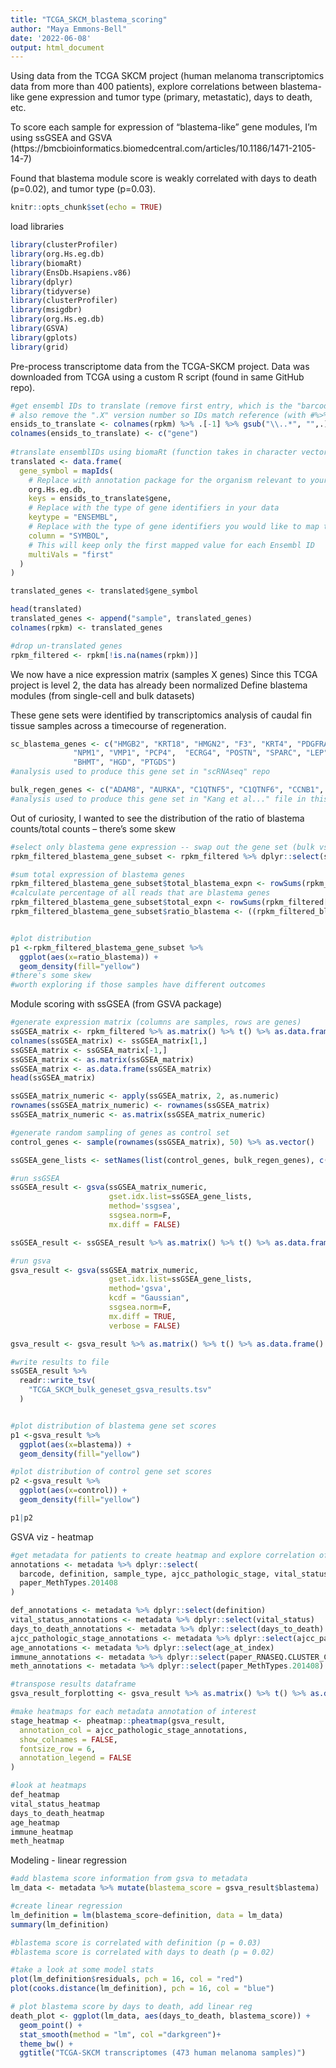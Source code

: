 ```yaml
---
title: "TCGA_SKCM_blastema_scoring"
author: "Maya Emmons-Bell"
date: '2022-06-08'
output: html_document
---
```


Using data from the TCGA SKCM project (human melanoma transcriptomics data from more than 400 patients), explore correlations between blastema-like gene expression and
tumor type (primary, metastatic), days to death, etc. 

To score each sample for expression of "blastema-like" gene modules, I'm using ssGSEA and GSVA (https://bmcbioinformatics.biomedcentral.com/articles/10.1186/1471-2105-14-7)

Found that blastema module score is weakly correlated with days to death (p=0.02), and tumor type (p=0.03). 


```r
knitr::opts_chunk$set(echo = TRUE)
```

load libraries 
```r
library(clusterProfiler)
library(org.Hs.eg.db)
library(biomaRt)
library(EnsDb.Hsapiens.v86)
library(dplyr)
library(tidyverse)
library(clusterProfiler)
library(msigdbr)
library(org.Hs.eg.db)
library(GSVA)
library(gplots)
library(grid)
```

Pre-process transcriptome data from the TCGA-SKCM project. 
Data was downloaded from TCGA using a custom R script (found in same GitHub repo).
```r
#get ensembl IDs to translate (remove first entry, which is the "barcode" col name)
# also remove the ".X" version number so IDs match reference (with #%>% gsub("\\..*", "",.) ); have to do this for my custom function for now
ensids_to_translate <- colnames(rpkm) %>% .[-1] %>% gsub("\\..*", "",.) %>% as.data.frame()
colnames(ensids_to_translate) <- c("gene")
 
#translate ensemblIDs using biomaRt (function takes in character vector of ensemblIDs, returns vector of associated gene symbols. un-mapped IDs are returned as "NA")
translated <- data.frame(
  gene_symbol = mapIds(
    # Replace with annotation package for the organism relevant to your data
    org.Hs.eg.db,
    keys = ensids_to_translate$gene,
    # Replace with the type of gene identifiers in your data
    keytype = "ENSEMBL",
    # Replace with the type of gene identifiers you would like to map to
    column = "SYMBOL",
    # This will keep only the first mapped value for each Ensembl ID
    multiVals = "first"
  )
)

translated_genes <- translated$gene_symbol

head(translated)
translated_genes <- append("sample", translated_genes)
colnames(rpkm) <- translated_genes

#drop un-translated genes
rpkm_filtered <- rpkm[!is.na(names(rpkm))]

```

We now have a nice expression matrix (samples X genes)
Since this TCGA project is level 2, the data has already been normalized 
Define blastema modules (from single-cell and bulk datasets) 

These gene sets were identified by transcriptomics analysis of caudal fin tissue samples across a timecourse of regeneration.
```r
sc_blastema_genes <- c("HMGB2", "KRT18", "HMGN2", "F3", "KRT4", "PDGFRA", "COL1A1", "SERPINE1", "TNFAIP6", "CFL1", 
              "NPM1", "VMP1", "PCP4",  "ECRG4", "POSTN", "SPARC", "LEP", "OGN", "C1QTNF5", "HMGA1", "H3-3A", "STMN1", "RPA2", "PCNA", "CCN1", 
              "BHMT", "HGD", "PTGDS")
#analysis used to produce this gene set in "scRNAseq" repo

bulk_regen_genes <- c("ADAM8", "AURKA", "C1QTNF5", "C1QTNF6", "CCNB1", "CD248", "CHST1", "COL10A1", "COL11A1", "COL8A1", "CSDC2", "DACT2", "EFEMP2", "FKBP9", "FREM2", "FREM2", "GPX7", "HRH3", "HYAL4", "KPNA2", "LDLRAD2", "MMP11", "OLFM3", "PCP4", "PDLIM3", "PHOSPHO1", "PLK1", "RCN3", "S100A1", "SIGLEC15", "SLC13A5", "SLC1A4", "SLC22A7", "SPAM1", "TNC", "TPH1", "TUBB", "WFIKKN2" )
#analysis used to produce this gene set in "Kang et al..." file in this repo

```

Out of curiosity, I wanted to see the distribution of the ratio of blastema counts/total counts -- there's some skew
```r
#select only blastema gene expression -- swap out the gene set (bulk vs sc) you're interested in 
rpkm_filtered_blastema_gene_subset <- rpkm_filtered %>% dplyr::select(sample, bulk_regen_genes)

#sum total expression of blastema genes 
rpkm_filtered_blastema_gene_subset$total_blastema_expn <- rowSums(rpkm_filtered_blastema_gene_subset[,2:38])
#calculate percentage of all reads that are blastema genes
rpkm_filtered_blastema_gene_subset$total_expn <- rowSums(rpkm_filtered[,2:35378])
rpkm_filtered_blastema_gene_subset$ratio_blastema <- ((rpkm_filtered_blastema_gene_subset$total_blastema_expn) / (rpkm_filtered_blastema_gene_subset$total_expn ))*100


#plot distribution 
p1 <-rpkm_filtered_blastema_gene_subset %>%
  ggplot(aes(x=ratio_blastema)) +
  geom_density(fill="yellow")
#there's some skew 
#worth exploring if those samples have different outcomes
```

Module scoring with ssGSEA (from GSVA package)
```r
#generate expression matrix (columns are samples, rows are genes)
ssGSEA_matrix <- rpkm_filtered %>% as.matrix() %>% t() %>% as.data.frame()
colnames(ssGSEA_matrix) <- ssGSEA_matrix[1,]
ssGSEA_matrix <- ssGSEA_matrix[-1,]
ssGSEA_matrix <- as.matrix(ssGSEA_matrix)
ssGSEA_matrix <- as.data.frame(ssGSEA_matrix)
head(ssGSEA_matrix)

ssGSEA_matrix_numeric <- apply(ssGSEA_matrix, 2, as.numeric)
rownames(ssGSEA_matrix_numeric) <- rownames(ssGSEA_matrix) 
ssGSEA_matrix_numeric <- as.matrix(ssGSEA_matrix_numeric)

#generate random sampling of genes as control set 
control_genes <- sample(rownames(ssGSEA_matrix), 50) %>% as.vector()

ssGSEA_gene_lists <- setNames(list(control_genes, bulk_regen_genes), c("control", "blastema"))

#run ssGSEA
ssGSEA_result <- gsva(ssGSEA_matrix_numeric,
                      gset.idx.list=ssGSEA_gene_lists,
                      method='ssgsea',
                      ssgsea.norm=F, 
                      mx.diff = FALSE)

ssGSEA_result <- ssGSEA_result %>% as.matrix() %>% t() %>% as.data.frame()

#run gsva
gsva_result <- gsva(ssGSEA_matrix_numeric,
                      gset.idx.list=ssGSEA_gene_lists,
                      method='gsva',
                      kcdf = "Gaussian",
                      ssgsea.norm=F, 
                      mx.diff = TRUE,
                      verbose = FALSE)

gsva_result <- gsva_result %>% as.matrix() %>% t() %>% as.data.frame()

#write results to file 
ssGSEA_result %>%
  readr::write_tsv(
    "TCGA_SKCM_bulk_geneset_gsva_results.tsv"
  )


#plot distribution of blastema gene set scores 
p1 <-gsva_result %>%
  ggplot(aes(x=blastema)) +
  geom_density(fill="yellow")

#plot distribution of control gene set scores 
p2 <-gsva_result %>%
  ggplot(aes(x=control)) +
  geom_density(fill="yellow")

p1|p2

```

GSVA viz - heatmap 
```r
#get metadata for patients to create heatmap and explore correlation of blastema module scores with prognosis 
annotations <- metadata %>% dplyr::select(
  barcode, definition, sample_type, ajcc_pathologic_stage, vital_status, days_to_death, age_at_index, paper_RNASEQ.CLUSTER_CONSENHIER,
  paper_MethTypes.201408
)

def_annotations <- metadata %>% dplyr::select(definition)
vital_status_annotations <- metadata %>% dplyr::select(vital_status)
days_to_death_annotations <- metadata %>% dplyr::select(days_to_death)
ajcc_pathologic_stage_annotations <- metadata %>% dplyr::select(ajcc_pathologic_stage)
age_annotations <- metadata %>% dplyr::select(age_at_index)
immune_annotations <- metadata %>% dplyr::select(paper_RNASEQ.CLUSTER_CONSENHIER)
meth_annotations <- metadata %>% dplyr::select(paper_MethTypes.201408)

#transpose results dataframe 
gsva_result_forplotting <- gsva_result %>% as.matrix() %>% t() %>% as.data.frame()

#make heatmaps for each metadata annotation of interest
stage_heatmap <- pheatmap::pheatmap(gsva_result,
  annotation_col = ajcc_pathologic_stage_annotations, 
  show_colnames = FALSE, 
  fontsize_row = 6, 
  annotation_legend = FALSE
)

#look at heatmaps
def_heatmap
vital_status_heatmap
days_to_death_heatmap
age_heatmap
immune_heatmap
meth_heatmap

```

Modeling - linear regression 
```r
#add blastema score information from gsva to metadata
lm_data <- metadata %>% mutate(blastema_score = gsva_result$blastema)

#create linear regression 
lm_definition = lm(blastema_score~definition, data = lm_data)
summary(lm_definition) 

#blastema score is correlated with definition (p = 0.03)
#blastema score is correlated with days to death (p = 0.02)

#take a look at some model stats 
plot(lm_definition$residuals, pch = 16, col = "red")
plot(cooks.distance(lm_definition), pch = 16, col = "blue")

# plot blastema score by days to death, add linear reg
death_plot <- ggplot(lm_data, aes(days_to_death, blastema_score)) +
  geom_point() +
  stat_smooth(method = "lm", col ="darkgreen")+
  theme_bw() +
  ggtitle("TCGA-SKCM transcriptomes (473 human melanoma samples)")

```



